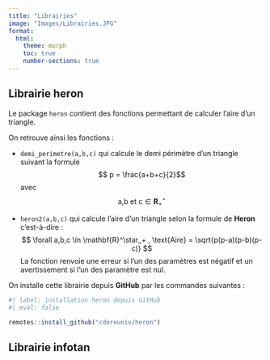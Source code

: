 ```yaml
---
title: "Librairies"
image: "Images/Librairies.JPG"
format:
  html:
    theme: morph
    toc: true
    number-sections: true
---
```


## Librairie heron
Le package `heron` contient des fonctions permettant de calculer l'aire d'un triangle. 

On retrouve ainsi les fonctions :

- `demi_perimetre(a,b,c)` qui calcule le demi périmètre d'un triangle suivant la formule $$ p = \frac{a+b+c}{2}$$ avec $$\text{a,b et c} \in \mathbf{R}^\star_+ $$


- `heron2(a,b,c)` qui calcule l'aire d'un triangle selon la formule de **Heron** c'est-à-dire :
$$ \forall  a,b,c \in \mathbf{R}^\star_+ , \text{Aire} = \sqrt{p(p-a)(p-b)(p-c)} $$ 
La fonction renvoie une erreur si l'un des paramètres est négatif et un avertissement si l'un des paramètre est nul.

On installe cette librairie depuis **GitHub** par les commandes suivantes : 
```r
#| label: installation heron depuis GitHub
#| eval: false

remotes::install_github("cdoreuniv/heron")
```

## Librairie infotan
